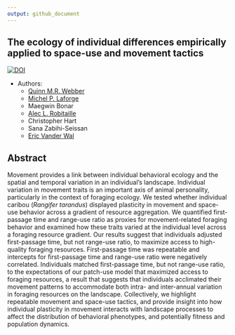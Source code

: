 ```yaml
---
output: github_document
---
```



## The ecology of individual differences empirically applied to space-use and movement tactics

[![DOI](https://zenodo.org/badge/226946276.svg)](https://zenodo.org/badge/latestdoi/226946276)


* Authors:
    + [Quinn M.R. Webber](https://qwebber.weebly.com/)
    + [Michel P. Laforge](https://mammalspatialecology.weebly.com/)
    + Maegwin Bonar
    + [Alec L. Robitaille](http://robitalec.ca)
    + Christopher Hart
    + Sana Zabihi-Seissan
    + [Eric Vander Wal](http://weel.gitlab.io)
    
    
    
## Abstract
Movement provides a link between individual behavioral ecology and the spatial and temporal variation in an individual’s landscape. Individual variation in movement traits is an important axis of animal personality, particularly in the context of foraging ecology. We tested whether individual caribou (*Rangifer tarandus*) displayed plasticity in movement and space-use behavior across a gradient of resource aggregation. We quantified first-passage time and range-use ratio as proxies for movement-related foraging behavior and examined how these traits varied at the individual level across a foraging resource gradient. Our results suggest that individuals adjusted first-passage time, but not range-use ratio, to maximize access to high-quality foraging resources. First-passage time was repeatable and intercepts for first-passage time and range-use ratio were negatively correlated. Individuals matched first-passage time, but not range-use ratio, to the expectations of our patch-use model that maximized access to foraging resources, a result that suggests that individuals acclimated their movement patterns to accommodate both intra- and inter-annual variation in foraging resources on the landscape. Collectively, we highlight repeatable movement and space-use tactics, and provide insight into how individual plasticity in movement interacts with landscape processes to affect the distribution of behavioral phenotypes, and potentially fitness and population dynamics.
